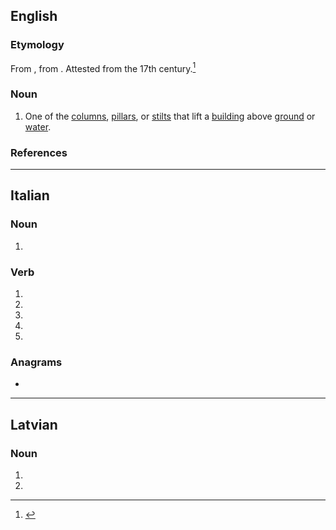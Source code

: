 {{also|piloți}}
==English==

===Etymology===
From {{bor|en|fr|pilotis}}, from {{der|en|frm|pilot||stake}}. Attested from the 17th century.<ref>{{R:Lexico}}</ref>

===Noun===
{{en-noun}}
{{wikipedia}}

# {{lb|en|architecture}} One of the [[column]]s, [[pillar]]s, or [[stilt]]s that lift a [[building]] above [[ground]] or [[water]].

===References===
<references/>

----

==Italian==

===Noun===
{{head|it|noun plural form|g=m}}

# {{plural of|it|pilota}}

===Verb===
{{head|it|verb form}}

# {{inflection of|it|pilotare||2|s|pres|indc}}
# {{inflection of|it|pilotare||1|s|pres|subj}}
# {{inflection of|it|pilotare||2|s|pres|subj}}
# {{inflection of|it|pilotare||3|s|pres|subj}}
# {{inflection of|it|pilotare||3|s|impr}}

===Anagrams===
* {{l|it|politi}}

----

==Latvian==

===Noun===
{{head|lv|noun form}}

# {{lv-inflection of|pilots|nom|p}}
# {{lv-inflection of|pilots|voc|p}}